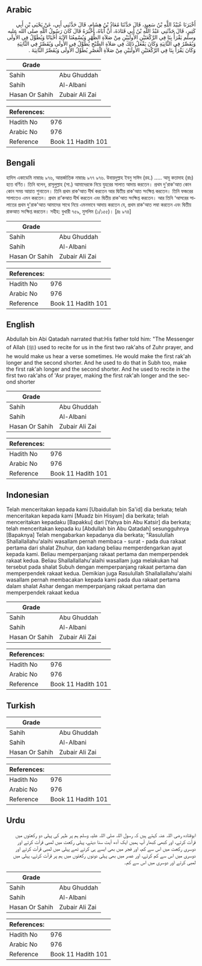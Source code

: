 ## Arabic


<div dir="rtl" lang="ar" style={{fontSize:'larger',backgroundColor:'#f8f9fa',padding:20}}>
أَخْبَرَنَا عُبَيْدُ اللَّهِ بْنُ سَعِيدٍ، قَالَ حَدَّثَنَا مُعَاذُ بْنُ هِشَامٍ، قَالَ حَدَّثَنِي أَبِي، عَنْ يَحْيَى بْنِ أَبِي كَثِيرٍ، قَالَ حَدَّثَنِي عَبْدُ اللَّهِ بْنُ أَبِي قَتَادَةَ، أَنَّ أَبَاهُ، أَخْبَرَهُ قَالَ كَانَ رَسُولُ اللَّهِ صلى الله عليه وسلم يَقْرَأُ بِنَا فِي الرَّكْعَتَيْنِ الأُولَيَيْنِ مِنْ صَلاَةِ الظُّهْرِ وَيُسْمِعُنَا الآيَةَ أَحْيَانًا وَيُطَوِّلُ فِي الأُولَى وَيُقَصِّرُ فِي الثَّانِيَةِ وَكَانَ يَفْعَلُ ذَلِكَ فِي صَلاَةِ الصُّبْحِ يُطَوِّلُ فِي الأُولَى وَيُقَصِّرُ فِي الثَّانِيَةِ وَكَانَ يَقْرَأُ بِنَا فِي الرَّكْعَتَيْنِ الأُولَيَيْنِ مِنْ صَلاَةِ الْعَصْرِ يُطَوِّلُ الأُولَى وَيُقَصِّرُ الثَّانِيَةَ ‏.‏
</div>
<div style={{backgroundColor:'#f8f9fa',padding:20, marginBottom: 10}}><table> <thead> <tr> <th>Grade</th> <th></th> </tr> </thead> <tbody> <tr><td>Sahih</td><td>Abu Ghuddah</td></tr><tr><td>Sahih</td><td>Al-Albani</td></tr><tr><td>Hasan Or Sahih</td><td>Zubair Ali Zai</td></tr></tbody></table><table> <thead> <tr> <th>References:</th> <th></th> </tr> </thead> <tbody><tr><td>Hadith No</td><td>976</td></tr><tr><td>Arabic No</td><td>976</td></tr><tr><td>Reference</td><td>Book 11 Hadith 101</td></tr></tbody></table></div>

## Bengali


<div dir="ltr" lang="bn" style={{fontSize:'larger',backgroundColor:'#f8f9fa',padding:20}}>
হাদিস একাডেমি নাম্বারঃ ৯৭৬, আন্তর্জাতিক নাম্বারঃ ৯৭৭ ৯৭৬. উবায়দুল্লাহ ইবনু সাঈদ (রহ.) ..... আবূ কতাদাহ (রাঃ) হতে বর্ণিত। তিনি বলেন, রাসূলুল্লাহ (সা.) আমাদেরকে নিয়ে যুহরের সালাত আদায় করতেন। প্রথম দু'রাক'আত কোন কোন সময় আয়াত শুনাতেন। তিনি প্রথম রাক'আত দীর্ঘ করতেন আর দ্বিতীয় রাক'আত সংক্ষিপ্ত করতেন। তিনি ফজরের সালাতেও এমন করতেন। প্রথম রা’কআত দীর্ঘ করতেন এবং দ্বিতীয় রাক'আত সংক্ষিপ্ত করতেন। আর তিনি ‘আসরের সালাতের প্রথম দু'রাক'আত আমাদের সাথে নিয়ে এমনভাবে আদায় করতেন যে, প্রথম রাক'আত লম্বা করতেন এবং দ্বিতীয় রাকআত সংক্ষিপ্ত করতেন। সহীহ: বুখারী ৭৫৯, মুসলিম (১/১৫৫)। [দ্রঃ ৯৭৪]
</div>
<div style={{backgroundColor:'#f8f9fa',padding:20, marginBottom: 10}}><table> <thead> <tr> <th>Grade</th> <th></th> </tr> </thead> <tbody> <tr><td>Sahih</td><td>Abu Ghuddah</td></tr><tr><td>Sahih</td><td>Al-Albani</td></tr><tr><td>Hasan Or Sahih</td><td>Zubair Ali Zai</td></tr></tbody></table><table> <thead> <tr> <th>References:</th> <th></th> </tr> </thead> <tbody><tr><td>Hadith No</td><td>976</td></tr><tr><td>Arabic No</td><td>976</td></tr><tr><td>Reference</td><td>Book 11 Hadith 101</td></tr></tbody></table></div>

## English


<div dir="ltr" lang="en" style={{fontSize:'larger',backgroundColor:'#f8f9fa',padding:20}}>
Abdullah bin Abi Qatadah narrated that:His father told him: "The Messenger of Allah (ﷺ) used to recite for us in the first two rak'ahs of Zuhr prayer, and he would make us hear a verse sometimes. He would make the first rak'ah longer and the second shorter. And he used to do that in Subh too, make the first rak'ah longer and the second shorter. And he used to recite in the first two rak'ahs of 'Asr prayer, making the first rak'ah longer and the second shorter
</div>
<div style={{backgroundColor:'#f8f9fa',padding:20, marginBottom: 10}}><table> <thead> <tr> <th>Grade</th> <th></th> </tr> </thead> <tbody> <tr><td>Sahih</td><td>Abu Ghuddah</td></tr><tr><td>Sahih</td><td>Al-Albani</td></tr><tr><td>Hasan Or Sahih</td><td>Zubair Ali Zai</td></tr></tbody></table><table> <thead> <tr> <th>References:</th> <th></th> </tr> </thead> <tbody><tr><td>Hadith No</td><td>976</td></tr><tr><td>Arabic No</td><td>976</td></tr><tr><td>Reference</td><td>Book 11 Hadith 101</td></tr></tbody></table></div>

## Indonesian


<div dir="ltr" lang="id" style={{fontSize:'larger',backgroundColor:'#f8f9fa',padding:20}}>
Telah menceritakan kepada kami [Ubaidullah bin Sa'id] dia berkata; telah menceritakan kepada kami [Muadz bin Hisyam] dia berkata; telah menceritakan kepadaku [Bapakku] dari [Yahya bin Abu Katsir] dia berkata; telah menceritakan kepada ku [Abdullah bin Abu Qatadah] sesungguhnya [Bapaknya] Telah mengabarkan kepadanya dia berkata; "Rasulullah Shallallallahu'alaihi wasallam pernah membaca - surat - pada dua rakaat pertama dari shalat Zhuhur, dan kadang beliau memperdengarkan ayat kepada kami. Beliau memperpanjang rakaat pertama dan memperpendek rakaat kedua. Beliau Shallallallahu'alaihi wasallam juga melakukan hal tersebut pada shalat Subuh dengan memperpanjang rakaat pertama dan memperpendek rakaat kedua. Demikian juga Rasulullah Shallallallahu'alaihi wasallam pernah membacakan kepada kami pada dua rakaat pertama dalam shalat Ashar dengan memperpanjang rakaat pertama dan memperpendek rakaat kedua
</div>
<div style={{backgroundColor:'#f8f9fa',padding:20, marginBottom: 10}}><table> <thead> <tr> <th>Grade</th> <th></th> </tr> </thead> <tbody> <tr><td>Sahih</td><td>Abu Ghuddah</td></tr><tr><td>Sahih</td><td>Al-Albani</td></tr><tr><td>Hasan Or Sahih</td><td>Zubair Ali Zai</td></tr></tbody></table><table> <thead> <tr> <th>References:</th> <th></th> </tr> </thead> <tbody><tr><td>Hadith No</td><td>976</td></tr><tr><td>Arabic No</td><td>976</td></tr><tr><td>Reference</td><td>Book 11 Hadith 101</td></tr></tbody></table></div>

## Turkish


<div dir="ltr" lang="tr" style={{fontSize:'larger',backgroundColor:'#f8f9fa',padding:20}}>

</div>
<div style={{backgroundColor:'#f8f9fa',padding:20, marginBottom: 10}}><table> <thead> <tr> <th>Grade</th> <th></th> </tr> </thead> <tbody> <tr><td>Sahih</td><td>Abu Ghuddah</td></tr><tr><td>Sahih</td><td>Al-Albani</td></tr><tr><td>Hasan Or Sahih</td><td>Zubair Ali Zai</td></tr></tbody></table><table> <thead> <tr> <th>References:</th> <th></th> </tr> </thead> <tbody><tr><td>Hadith No</td><td>976</td></tr><tr><td>Arabic No</td><td>976</td></tr><tr><td>Reference</td><td>Book 11 Hadith 101</td></tr></tbody></table></div>

## Urdu


<div dir="rtl" lang="ur" style={{fontSize:'larger',backgroundColor:'#f8f9fa',padding:20}}>
ابوقتادہ رضی اللہ عنہ کہتے ہیں کہ رسول اللہ صلی اللہ علیہ وسلم ہم پر ظہر کی پہلی دو رکعتوں میں قرآت کرتے، اور کبھی کبھار آپ ہمیں ایک آدھ آیت سنا دیتے، پہلی رکعت میں لمبی قرآت کرتے اور دوسری رکعت میں اس سے کم، اور فجر میں بھی ایسے ہی کرتے تھے پہلی میں لمبی قرآت کرتے اور دوسری میں اس سے کم کرتے، اور عصر میں بھی پہلی دونوں رکعتوں میں ہم پر قرآت کرتے، پہلی میں لمبی کرتے اور دوسری میں اس سے کم۔
</div>
<div style={{backgroundColor:'#f8f9fa',padding:20, marginBottom: 10}}><table> <thead> <tr> <th>Grade</th> <th></th> </tr> </thead> <tbody> <tr><td>Sahih</td><td>Abu Ghuddah</td></tr><tr><td>Sahih</td><td>Al-Albani</td></tr><tr><td>Hasan Or Sahih</td><td>Zubair Ali Zai</td></tr></tbody></table><table> <thead> <tr> <th>References:</th> <th></th> </tr> </thead> <tbody><tr><td>Hadith No</td><td>976</td></tr><tr><td>Arabic No</td><td>976</td></tr><tr><td>Reference</td><td>Book 11 Hadith 101</td></tr></tbody></table></div>